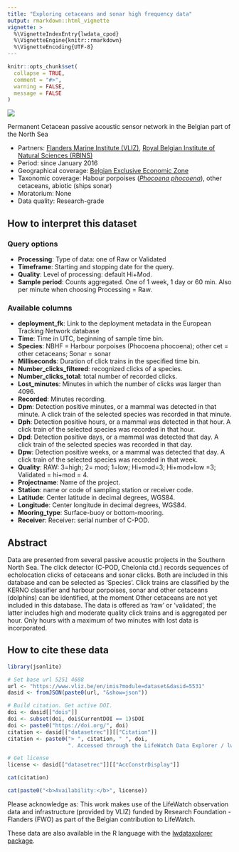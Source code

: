```yaml
---
title: "Exploring cetaceans and sonar high frequency data"
output: rmarkdown::html_vignette
vignette: >
  %\VignetteIndexEntry{lwdata_cpod}
  %\VignetteEngine{knitr::rmarkdown}
  %\VignetteEncoding{UTF-8}
---
```


```r
knitr::opts_chunk$set(
  collapse = TRUE,
  comment = "#>",
  warning = FALSE,
  message = FALSE
)
```

<!--- Insert image -->
<img src='lwdata_cpod.png' class='rightimg'/>

<!--- Describe datatype in one or two sentences. -->
Permanent Cetacean passive acoustic sensor network in the Belgian part of the North Sea

- Partners: [Flanders Marine Institute (VLIZ)](https://www.vliz.be/en/imis?module=institute&insid=36), [Royal Belgian Institute of Natural Sciences (RBINS)](https://www.vliz.be/en/imis?module=institute&insid=1883)
- Period: since January 2016
- Geographical coverage: [Belgian Exclusive Economic Zone](https://www.marineregions.org/gazetteer.php?p=details&id=3293)
- Taxonomic coverage: Habour porpoises (_[Phocoena phocoena](https://www.marinespecies.org/aphia.php?p=taxdetails&id=137117)_), other cetaceans, abiotic (ships sonar)
- Moratorium: None
- Data quality: Research-grade
 
## How to interpret this dataset
 
### Query options
* **Processing**: Type of data: one of Raw or Validated
* **Timeframe**: Starting and stopping date for the query.
* **Quality**:  Level of processing: default Hi+Mod.
* **Sample period**: Counts aggregated. One of 1 week, 1 day or 60 min. Also per minute when choosing Processing = Raw.
 
### Available columns
* **deployment_fk**: Link to the deployment metadata in the European Tracking Network database
* **Time**: Time in UTC, beginning of sample time bin.
* **Species**: NBHF = Harbour porpoises (Phocoena phocoena); other cet = other cetaceans; Sonar = sonar 
* **Milliseconds**: Duration of click trains in the specified time bin.
* **Number_clicks_filtered**: recognized clicks of a species.
* **Number_clicks_total**: total number of recorded clicks.
* **Lost_minutes**: Minutes in which the number of clicks was larger than 4096.
* **Recorded**: Minutes recording.
* **Dpm**: Detection positive minutes, or a mammal was detected in that minute. A click train of the selected species was recorded in that minute.
* **Dph**: Detection positive hours, or a mammal was detected in that hour. A click train of the selected species was recorded in that hour.
* **Dpd**: Detection positive days, or a mammal was detected that day. A click train of the selected species was recorded in that day.
* **Dpw**: Detection positive weeks, or a mammal was detected that day. A click train of the selected species was recorded in that week.
* **Quality**: RAW: 3=high; 2= mod; 1=low; Hi+mod=3; Hi+mod+low =3; Validated = hi+mod = 4.
* **Projectname**: Name of the project.
* **Station**: name or code of sampling station or receiver code.
* **Latitude**: Center latitude in decimal degrees, WGS84.
* **Longitude**: Center longitude in decimal degrees, WGS84.
* **Mooring_type**: Surface-buoy or bottom-mooring.
* **Receiver**: Receiver: serial number of C-POD.

## Abstract
Data are presented from several passive acoustic projects in the Southern North Sea. The click detector (C-POD, Chelonia ctd.) records sequences of echolocation clicks of cetaceans and sonar clicks. Both are included in this database and can be selected as 'Species'. Click trains are classified by the KERNO classifier and harbour porpoises, sonar and other cetaceans (dolphins) can be identified, at the moment Other cetaceans are not yet included in this database. The data is offered as 'raw' or 'validated', the latter includes high and moderate quality click trains and is aggregated per hour. Only hours with a maximum of two minutes with lost data is incorporated. 

## How to cite these data

```r
library(jsonlite)

# Set base url 5251 4688
url <- "https://www.vliz.be/en/imis?module=dataset&dasid=5531"
dasid <- fromJSON(paste0(url, "&show=json"))

# Build citation. Get active DOI.
doi <- dasid[["dois"]]
doi <- subset(doi, doi$CurrentDOI == 1)$DOI
doi <- paste0("https://doi.org/", doi)
citation <- dasid[["datasetrec"]][["Citation"]]
citation <- paste0("> ", citation, " ", doi, 
                   ". Accessed through the LifeWatch Data Explorer / lwdataexplorer R package.")

# Get license
license <- dasid[["datasetrec"]][["AccConstrDisplay"]]
```

```r
cat(citation)
```

```r
cat(paste0("<b>Availability:</b>", license))
```

Please acknowledge as: This work makes use of the LifeWatch observation data and infrastructure (provided by VLIZ) funded by Research Foundation - Flanders (FWO) as part of the Belgian contribution to LifeWatch.

These data are also available in the R language with the [lwdataxplorer package](https://lifewatch.github.io/lwdataexplorer/).

